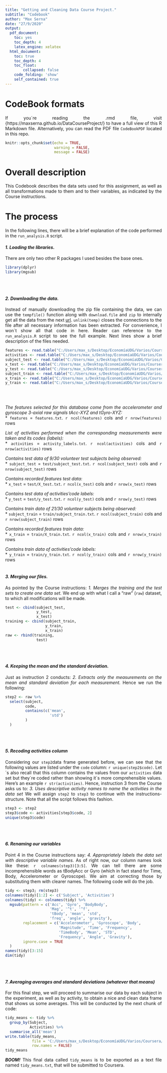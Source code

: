 ```yaml
---
title: "Getting and Cleaning Data Course Project."
subtitle: "Codebook"
author: "Max Serna"
date: "27/9/2020"
output:
  pdf_document:
    toc: yes
    toc_depth: 4
    latex_engine: xelatex
  html_document:
    toc: true
    toc_depth: 4
    toc_float:
        collapsed: false
    code_folding: 'show'
    self_contained: true
---
```

<style>
body {
text-align: justify}
</style>

\newpage

# CodeBook formats
If you´re reading the .rmd file, visit {https://maxserna.github.io/DataCourseProject/} to have a full view of this R Markdown file. 
Alternatively, you can read the PDF file `CodeBookPDF` located in this repo.
```r
knitr::opts_chunk$set(echo = TRUE,
                      warning = FALSE,
                      message = FALSE)
```
# Overall description
This Codebook describes the data sets used for this assignment, as well as all transformations made to them and to their variables, as indicated by the Course instructions.

# The process
In the following lines, there will be a brief explanation of the code performed in the `run_analysis.R` script.

#### ***1. Loading the libraries.***\
There are only two other R packages I used besides the base ones.
```r
library(dplyr)
library(mgsub)
```
\
\

#### ***2. Downloading the data.***\
Instead of manually downloading the zip file containing the data, we can use the `tempfile()` function along with `download.file` and `zip` to internally get all the data from the next [url](https://d396qusza40orc.cloudfront.net/getdata%2Fprojectfiles%2FUCI%20HAR%20Dataset.zip).
`unlink(temp)` closes the connections to the file after all necessary information has been extracted.
For convenience, I won´t show all that code in here. Reader can reference to the `run_analysis.R` script to see the full example. Next lines show a brief description of the files needed.
```r
features <- read.table("C:/Users/max_s/Desktop/EconomíaUDG/Varios/Coursera/G.and.C.Data/Week4/UCI HAR Dataset/features.txt", col.names = c("n","functions"))
activities <- read.table("C:/Users/max_s/Desktop/EconomíaUDG/Varios/Coursera/G.and.C.Data/Week4/UCI HAR Dataset/activity_labels.txt", col.names = c("code", "activity"))
subject_test <- read.table("C:/Users/max_s/Desktop/EconomíaUDG/Varios/Coursera/G.and.C.Data/Week4/UCI HAR Dataset/test/subject_test.txt", col.names = "subject")
x_test <- read.table("C:/Users/max_s/Desktop/EconomíaUDG/Varios/Coursera/G.and.C.Data/Week4/UCI HAR Dataset/test/X_test.txt", col.names = features$functions)
y_test <- read.table("C:/Users/max_s/Desktop/EconomíaUDG/Varios/Coursera/G.and.C.Data/Week4/UCI HAR Dataset/test/y_test.txt", col.names = "code")
subject_train <- read.table("C:/Users/max_s/Desktop/EconomíaUDG/Varios/Coursera/G.and.C.Data/Week4/UCI HAR Dataset/train/subject_train.txt", col.names = "subject")
x_train <- read.table("C:/Users/max_s/Desktop/EconomíaUDG/Varios/Coursera/G.and.C.Data/Week4/UCI HAR Dataset/train/X_train.txt", col.names = features$functions)
y_train <- read.table("C:/Users/max_s/Desktop/EconomíaUDG/Varios/Coursera/G.and.C.Data/Week4/UCI HAR Dataset/train/y_train.txt", col.names = "code")
```
\
\

*The features selected for this database come from the accelerometer and gyroscope 3-axial raw signals tAcc-XYZ and tGyro-XYZ:*  
* `features` = `features.txt`. `r ncol(features)` cols and `r nrow(features)` rows

*List of activities performed when the corresponding measurements were taken and its codes (labels):*  
* `activities` = `activity_labels.txt`. `r ncol(activities)` cols and `r nrow(activities)` rows

*Contains test data of 9/30 volunteer test subjects being observed:*  
* `subject_test` = `test/subject_test.txt`. `r ncol(subject_test)` cols and `r nrow(subject_test)` rows

*Contains recorded features test data:*  
* `x_test` = `test/X_test.txt`. `r ncol(x_test)` cols and `r nrow(x_test)` rows

*Contains test data of activities’code labels:*  
* `y_test` = `test/y_test.txt`. `r ncol(y_test)` cols and `r nrow(y_test)` rows

*Contains train data of 21/30 volunteer subjects being observed:*  
* `subject_train` = `train/subject_train.txt`. `r ncol(subject_train)` cols and `r nrow(subject_train)` rows

*Contains recorded features train data:*  
* `x_train` = `train/X_train.txt`. `r ncol(x_train)` cols and `r nrow(x_train)` rows

*Contains train data of activities’code labels:*  
* `y_train` = `train/y_train.txt`. `r ncol(y_train)` cols and `r nrow(y_train)` rows
\
\

#### ***3. Merging our files.***\
As pointed by the Course instructions: *1. Merges the training and the test sets to create one data set.*
We end up with what I call a "raw" (`raw`) dataset, to which all modifications will be made.
```r
test <- cbind(subject_test,
              y_test,
              x_test)
training <- cbind(subject_train,
                  y_train,
                  x_train)
raw <- rbind(training,
              test)
```
\
\

#### ***4. Keeping the mean and the standard deviation.***\
Just as instruction 2 conducts: *2. Extracts only the measurements on the mean and standard deviation for each measurement.*
Hence we run the following:
```r
step2 <- raw %>% 
  select(subject,
         code,
         contains(c('mean',
                    'std')
         )
  )
```
\
\

#### ***5. Recoding activities column***\
Considering our `step2`data frame generated before, we can see that the following values are listed under the `code` column:
`r unique(step2$code)`. Let´s also recall that this column contains the values from our `activities` data set but they´re coded rather than showing it´s more comprehensible values. Here's an example `r str(activities)`.
Hence, instruction 3 from the Course asks us to: *3. Uses descriptive activity names to name the activities in the data set*
We will assign `step2` to `step3` to continue with the instructions-structure. Note that all the script follows this fashion.
```r
step3 <- step2
step3$code <- activities[step3$code, 2]
unique(step3$code)
```
\
\

#### ***6. Renaming our variables***\
Point 4 in the Course instructions say: *4. Appropriately labels the data set with descriptive variable names.*
As of right now, our column names look like these: `r colnames(step3)[3:5]`. We can tell there are some incomprehensible words as tBodyAcc or Gyro (which in fact stand for Time, Body, Accelerometer or Gyroscope). We aim at correcting those by substituting them with clearer names. The following code will do the job.
```r
tidy <- step3; rm(step3)
colnames(tidy)[1:2] <- c('Subject', 'Activities')
colnames(tidy) <- colnames(tidy) %>% 
  mgsub(pattern = c('Acc', 'Gyro', 'BodyBody',
                    'Mag', '^t', '^f',
                    'tBody', 'mean', 'std',
                    'freq', 'angle', 'gravity'),
        replacement = c('Accelerometer', 'Gyroscope', 'Body',
                        'Magnitude', 'Time', 'Frequency',
                        'TimeBody', 'Mean', 'STD',
                        'Frequency', 'Angle', 'Gravity'),
        ignore.case = TRUE
  )
names(tidy)[3:15]
dim(tidy)
```
\
\

#### ***7. Averaging averages and standard deviations (whatever that means)***\
For this final step, we will proceed to summarise our data by each subject in the experiment, as well as by activity, to obtain a nice and clean data frame that shows us some averages.
This will be conducted by the next chunk of code:
```r
tidy_means <- tidy %>% 
  group_by(Subject,
           Activities) %>% 
  summarise_all('mean')
write.table(tidy_means,
            file = 'C:/Users/max_s/Desktop/EconomíaUDG/Varios/Coursera/G.and.C.Data/Week4/tidy_means.txt',
            row.names = FALSE)
tidy_means
```
***BOOM!***
This final data called `tidy_means` is to be exported as a text file named `tidy_means.txt`, that will be submitted to Coursera.
